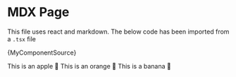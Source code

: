 
# MDX Page

This file uses react and markdown. The below code has been imported from a `.tsx` file

<CodeBlock language="jsx">{MyComponentSource}</CodeBlock>

<Tabs groupId="fruits" className={styles.tab}>
  <TabItem value="apple" label="Apple" default>
    This is an apple 🍎
  </TabItem>
  <TabItem 
    value="orange" 
    label="Orange" 
    attributes={{className: styles.orange }}
  >
    This is an orange 🍊
  </TabItem>
  <TabItem value="banana" label="Banana">
    This is a banana 🍌
  </TabItem>
</Tabs>